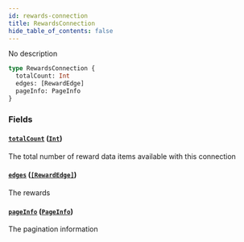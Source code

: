 ```yaml
---
id: rewards-connection
title: RewardsConnection
hide_table_of_contents: false
---
```



No description

```graphql
type RewardsConnection {
  totalCount: Int
  edges: [RewardEdge]
  pageInfo: PageInfo
}
```


### Fields

#### [`totalCount`](#) ([`Int`](/mainnet/api/graphql/scalars/int))

The total number of reward data items available with this connection


#### [`edges`](#) ([`[RewardEdge]`](/mainnet/api/graphql/objects/reward-edge))

The rewards


#### [`pageInfo`](#) ([`PageInfo`](/mainnet/api/graphql/objects/page-info))

The pagination information




